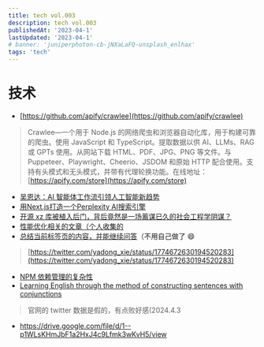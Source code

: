 ```yaml
---
title: tech vol.003
description: tech vol.003
publishedAt: '2023-04-1'
lastUpdated: '2023-04-1'
# banner: 'juniperphoton-cb-jNXaLaFQ-unsplash_enlhax'
tags: 'tech'
---
```

# 技术

- [https://github.com/apify/crawlee](https://github.com/apify/crawlee)

> Crawlee—一个用于 Node.js 的网络爬虫和浏览器自动化库，用于构建可靠的爬虫。使用 JavaScript 和 TypeScript。提取数据以供 AI、LLMs、RAG 或 GPTs 使用。从网站下载 HTML、PDF、JPG、PNG 等文件。与 Puppeteer、Playwright、Cheerio、JSDOM 和原始 HTTP 配合使用。支持有头模式和无头模式，并带有代理轮换功能。在线地址：[https://apify.com/store](https://apify.com/store)
> 
- [吴恩达：AI 智能体工作流引领人工智能新趋势](https://twitter.com/dotey/status/1773490384594763882)
- [用Next.js打造一个Perplexity AI搜索引擎](https://twitter.com/tonyzhu1984/status/1774214133686120848)
- [开源 xz 库被植入后门，背后竟然是一场蓄谋已久的社会工程学阴谋？](https://twitter.com/CarsonYangk8s/status/1774372139296075939)
- [性能优化相关的文章（个人收集的](https://www.notion.so/9ba24c3de1864b428cf78e6d31ecd31c?pvs=21)
- [总结当前标签页的内容，并能继续问答](https://www.elmo.chat/)（不用自己做了 😄

> [https://twitter.com/yadong_xie/status/1774672630194520283](https://twitter.com/yadong_xie/status/1774672630194520283)
> 
- [NPM 依赖管理的复杂性](https://mp.weixin.qq.com/s/kNp-y4YHzoD2Y8DLig44Ng)
- [Learning English through the method of constructing sentences with conjunctions](https://earthworm.cuixueshe.com/)

> 官网的 twitter 数据是假的，有点败好感(2024.4.3
> 
- https://drive.google.com/file/d/1--p1WLsKHmJbF1a2HxJ4c9Lfmk3wKvH5/view
